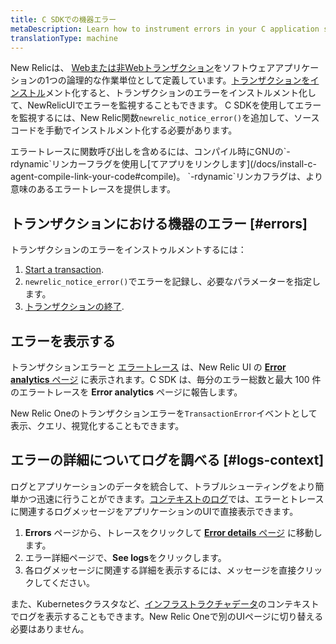 ```yaml
---
title: C SDKでの機器エラー
metaDescription: Learn how to instrument errors in your C application so you can monitor them with New Relic.
translationType: machine
---
```


New Relicは、 [Webまたは非Webトランザクション](/docs/apm/transactions/intro-transactions/transactions-new-relic-apm)をソフトウェアアプリケーションの1つの論理的な作業単位として定義しています。[トランザクションをインストル](/docs/instrument-transactions-c-agent)メント化すると、トランザクションのエラーをインストルメント化して、NewRelicUIでエラーを監視することもできます。 C SDKを使用してエラーを監視するには、New Relic関数`newrelic_notice_error()`を追加して、ソースコードを手動でインストルメント化する必要があります。

<Callout variant="tip">
  エラートレースに関数呼び出しを含めるには、コンパイル時にGNUの`-rdynamic`リンカーフラグを使用し[てアプリをリンクします](/docs/install-c-agent-compile-link-your-code#compile)。 `-rdynamic`リンカフラグは、より意味のあるエラートレースを提供します。
</Callout>

## トランザクションにおける機器のエラー [#errors]

トランザクションのエラーをインストゥルメントするには：

1. [Start a transaction](/docs/instrument-transactions-c-agent#start-transaction).
2. `newrelic_notice_error()`でエラーを記録し、必要なパラメーターを指定します。
3. [トランザクションの終了](/docs/instrument-transactions-c-agent#end-transaction).

## エラーを表示する

トランザクションエラーと [エラートレース](#error-trace-examples) は、New Relic UI の [**Error analytics** ページ](/docs/apm/applications-menu/error-analytics/error-analytics-manage-error-traces) に表示されます。C SDK は、毎分のエラー総数と最大 100 件のエラートレースを **Error analytics** ページに報告します。

New Relic Oneのトランザクションエラーを`TransactionError`イベントとして表示、クエリ、視覚化することもできます。

## エラーの詳細についてログを調べる [#logs-context]

ログとアプリケーションのデータを統合して、トラブルシューティングをより簡単かつ迅速に行うことができます。[コンテキストのログ](/docs/logs/logs-context/c-sdk-configure-logs-context/)では、エラーとトレースに関連するログメッセージをアプリケーションのUIで直接表示できます。

1. **Errors** ページから、トレースをクリックして [**Error details** ページ](/docs/apm/apm-ui-pages/error-analytics/errors-page-find-fix-verify-problems/) に移動します。
2. エラー詳細ページで、**See logs**をクリックします。
3. 各ログメッセージに関連する詳細を表示するには、メッセージを直接クリックしてください。

また、Kubernetesクラスタなど、[インフラストラクチャデータ](/docs/logs/forward-logs/forward-your-logs-using-infrastructure-agent/)のコンテキストでログを表示することもできます。New Relic Oneで別のUIページに切り替える必要はありません。